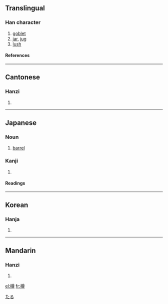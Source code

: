 {{see|罇}}

==Translingual==
===Han character===
{{Han char|rn=75|rad=木|as=12|sn=16|four=4894<sub>6</sub>|canj=木廿田戈 (DTWI)}}
# [[goblet]]
# [[jar]], [[jug]]
# [[lush]]
====References====
{{Han ref|kx=0552.040|dkj=15500|dj=0940.080|hdz=21295.090|uh=6A3D|ud=27197|bh=BEEA|bd=48874}}

----
==Cantonese==
===Hanzi===
{{yue-hanzi|jyut=|y=jeun1}}
# {{defn|Cantonese}}

----
==Japanese==
===Noun===
{{ja-noun|k|hira=たる|rom=taru}}

#[[barrel]]
[[Category:ja:Containers|たる]]

===Kanji===
{{ja-kanji|grade=|rs=木12}}
# {{defn|Japanese}} 
====Readings====
{{ja-readings|on=[[そん]] (son)|kun=[[たる]] (taru)}}

----

==Korean==
===Hanja===
{{ko-hanja|hangeul=준|eumhun=|rv=jun|mr=chun|y=cwun}}
# {{defn|Korean}}

----
==Mandarin==
===Hanzi===
{{cmn-hanzi|pin=[[zūn]] ([[zun1]])|wg=tsun<sup>1</sup>}}
# {{defn|Mandarin}}

[[el:樽]]
[[fr:樽]]